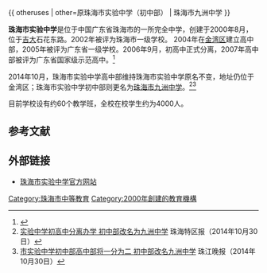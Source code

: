 {{ otheruses | other=原珠海市实验中学（初中部） | 珠海市九洲中学 }}
{{Infobox School
| name        = 珠海市实验中学
| other_name  = 
| image       = 文件:Logo of Zhuhai Experimental Middle School.png
| motto       = 弘毅、诚信、勤朴、包容
| established = 2000年8月
| type        = 公立中學
| affiliation = 
| district    = {{CHN}}[[廣東省|廣東省]][[珠海市|珠海市]]
| grades      = 高一至高三
| president   =
| principal   = 张六安
| dean        =
| faculty     =
| staff       =
| students    = 约4000人
| conference  =
| colors      =
| mascot      =
| free_label  = 
| free_text   = 
| free_label2 = 
| free_text2  = 
| free_label3 =
| free_text3  =
| magazine    = 
| address     = 珠海市[[金湾区|金湾区]]西湖城区
| website     = http://www.zhsyzx.net/
}}

'''珠海市实验中学'''是位于中国广东省珠海市的一所完全中学，创建于2000年8月，位于[[吉大街道|吉大]]石花东路。2002年被评为珠海市一级学校。
2004年在[[金湾区|金湾区]]建立高中部，2005年被评为广东省一级学校。2006年9月，初高中正式分离，2007年高中部被评为广东省国家级示范高中。<ref>{{Cite web |url=http://www.gx211.com/school/school5199.shtml |title=珠海市实验中学简介 |accessdate=2014-05-22 |archive-date=2014-05-22 |archive-url=https://web.archive.org/web/20140522123835/http://www.gx211.com/school/school5199.shtml |dead-url=no }}</ref>

2014年10月，珠海市实验中学高中部维持珠海市实验中学原名不变，地址仍位于金湾区；珠海市实验中学初中部则更名为[[珠海市九洲中学|珠海市九洲中学]]。<ref>[http://search.zhnews.net/tqb/text.php?ud_key=35102&ud_date= 实验中学初高中分离办学 初中部改名为九洲中学] {{webarchive|url=https://web.archive.org/web/20141030165444/http://search.zhnews.net/tqb/text.php?ud_key=35102&ud_date= |date=2014-10-30 }}珠海特区报（2014年10月30日）</ref><ref>[http://search.zhnews.net/zjwb/text.php?ud_key=32405&ud_date= 市实验中学初中部高中部将一分为二 初中部改名九洲中学] {{webarchive|url=https://web.archive.org/web/20141030161340/http://search.zhnews.net/zjwb/text.php?ud_key=32405&ud_date= |date=2014-10-30 }}珠江晚报（2014年10月30日）</ref>

目前{{when}}学校设有约60个教学班，全校在校学生约为4000人。

==参考文献==
{{reflist}}

==外部链接==
*[http://www.zhsyzx.net/ 珠海市实验中学官方网站] {{Wayback|url=http://www.zhsyzx.net/ |date=20140410023232 }}

[[Category:珠海市中等教育|Category:珠海市中等教育]]
[[Category:2000年創建的教育機構|Category:2000年創建的教育機構]]
{{中学小作品}}